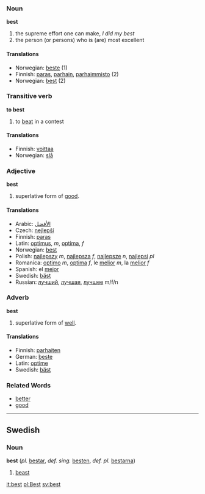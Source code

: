 ===Noun===
'''best'''
#the supreme effort one can make, ''I did my best''  
#the person (or persons) who is (are) most excellent 

====Translations====
*Norwegian: [[beste]] (1)
*Finnish: [[paras]], [[parhain]], [[parhaimmisto]] (2)
*Norwegian: [[best]] (2)

===Transitive verb===
'''to best'''
# to [[beat]] in a contest

====Translations====
*Finnish: [[voittaa]]
*Norwegian: [[slå]]

===Adjective===
'''best'''
# superlative form of [[good]].

====Translations====
*Arabic: [[الأفضل]]
*Czech: [[nejlepší]]
*Finnish: [[paras]]
*Latin: [[optimus]], ''m'', [[optima]], ''f''
*Norwegian: [[best]]
*Polish: [[najlepszy ]] ''m'', [[najlepsza ]] ''f'', [[najlepsze ]] ''n'', [[najlepsi ]] ''pl''
*Romanica: [[optimo]] ''m'', [[optima]] ''f'', le [[melior]] ''m'', la [[melior]] ''f''
*Spanish: el [[mejor]]
*Swedish: [[bäst]]
*Russian: [[лучший]], [[лучшая]], [[лучшее]] m/f/n

===Adverb===
'''best'''
# superlative form of [[well]].

====Translations====
*Finnish: [[parhaiten]]
*German: [[beste]]
*Latin: [[optime]]
*Swedish: [[bäst]]

===Related Words===
*[[better]]
*[[good]]


----

==Swedish==
===Noun===
'''best''' (''pl.'' [[bestar]], ''def. sing.'' [[besten]], ''def. pl.'' [[bestarna]])

# [[beast]]

[[it:best]]
[[pl:Best]]
[[sv:best]]